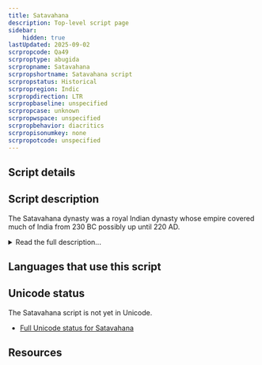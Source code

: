 ```yaml
---
title: Satavahana
description: Top-level script page
sidebar:
    hidden: true
lastUpdated: 2025-09-02
scrpropcode: Qa49
scrproptype: abugida
scrpropname: Satavahana
scrpropshortname: Satavahana script
scrpropstatus: Historical
scrpropregion: Indic
scrpropdirection: LTR
scrpropbaseline: unspecified
scrpropcase: unknown
scrpropwspace: unspecified
scrpropbehavior: diacritics
scrpropisonumkey: none
scrpropotcode: unspecified
---
```



## Script details

<ScriptDetails />

## Script description

The Satavahana dynasty was a royal Indian dynasty whose empire covered much of India from 230 BC possibly up until 220 AD.

<details>
<summary>Read the full description...</summary>Satavahana rulers encouraged the use of the Prakrit language, although Sanskrit and Telegu were also used. They wrote in a Brahmic script about which little is known. The script appears to be closely related to [Brahmi](/scrlang/scripts/brah) and there are conflicting reports as to whether they are simply variations of the same script.

_This script is not currently recognized by the [ISO 15924 standard](http://www.unicode.org/iso15924/), but is included in ScriptSource for research purposes. If you have any information on this script, please add the information to this site. Your contributions can be a great help in refining and expanding the ISO 15924 standard. The [Script Encoding Initiative](http://www.linguistics.berkeley.edu/sei/) is working to support the inclusion of this script in the standard, and contributions here will support their efforts._
</details>

## Languages that use this script

<WsList script='Qa49' wsMax='5' />

## Unicode status

The Satavahana script is not yet in Unicode.

- [Full Unicode status for Satavahana](/scrlang/unicode/qa49-unicode)



## Resources

<ScriptResources detailSummary='seemore' />

